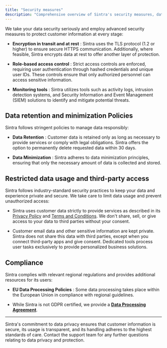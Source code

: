 ```yaml
---
title: "Security measures"
description: "Comprehensive overview of Sintra's security measures, data protection, and compliance practices."
---
```


We take your data security seriously and employ advanced security measures to protect customer information at every stage:

  * **Encryption in transit and at rest** : Sintra uses the TLS protocol (1.2 or higher) to ensure secure HTTPS communication. Additionally, where feasible, Sintra encrypts data at rest to offer another layer of protection.

  * **Role-based access control** : Strict access controls are enforced, requiring user authentication through hashed credentials and unique user IDs. These controls ensure that only authorized personnel can access sensitive information.

  * **Monitoring tools** : Sintra utilizes tools such as activity logs, intrusion detection systems, and Security Information and Event Management (SIEM) solutions to identify and mitigate potential threats.




## Data retention and minimization Policies

Sintra follows stringent policies to manage data responsibly:

  * **Data Retention** : Customer data is retained only as long as necessary to provide services or comply with legal obligations. Sintra offers the option to permanently delete requested data within 30 days.

  * **Data Minimization** : Sintra adheres to data minimization principles, ensuring that only the necessary amount of data is collected and stored.




## Restricted data usage and third-party access

Sintra follows industry-standard security practices to keep your data and experience private and secure. We take care to limit data usage and prevent unauthorized access:

  * Sintra uses customer data strictly to provide services as described in its [Privacy Policy](https://help.sintra.ai/en/articles/11785619-managing-multiple-projects-using-brain-ai-profiles-in-sintra#) and [Terms and Conditions](https://help.sintra.ai/en/articles/11785619-managing-multiple-projects-using-brain-ai-profiles-in-sintra#). We don't share, sell, or give access to your data to third parties without your consent.

  * Customer email data and other sensitive information are kept private. Sintra does not share this data with third parties, except when you connect third-party apps and give consent. Dedicated tools process user tasks exclusively to provide personalized business solutions.




## Compliance 

Sintra complies with relevant regional regulations and provides additional resources for its users:

  * **EU Data Processing Policies** : Some data processing takes place within the European Union in compliance with regional guidelines.

  * While Sintra is not GDPR certified, we provide a **[Data Processing Agreement](https://sintra.ai/legal/data-processing-agreement?search=support&35444d06_page=2&50c59e3f_page=1)**.




* * *

Sintra's commitment to data privacy ensures that customer information is secure, its usage is transparent, and its handling adheres to the highest standards of care. Contact the support team for any further questions relating to data privacy and protection.